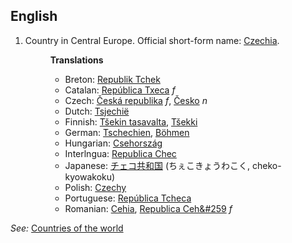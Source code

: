 ==English==

# Country in Central Europe. Official short-form name: [[Czechia]].
#:'''Translations'''
#:*Breton: [[Republik Tchek]]
#:*Catalan: [[República Txeca]] ''f''
#:*Czech: [[Česká republika]]  ''f'', [[Česko]] ''n''
#:*Dutch: [[Tsjechië]]
#:*Finnish: [[Tšekin tasavalta]], [[Tšekki]]
#:*German: [[Tschechien]], [[Böhmen]]
#:*Hungarian: [[Csehország]]
#:*Interlngua: [[Republica Chec]]
#:*Japanese: [[チェコ共和国]] (ちぇこきょうわこく, cheko-kyowakoku)
#:*Polish: [[Czechy]]
#:*Portuguese: [[República Tcheca]]
#:*Romanian: [[Cehia]], [[Republica Ceh&#259]] ''f''

''See:'' [[Countries of the world]]